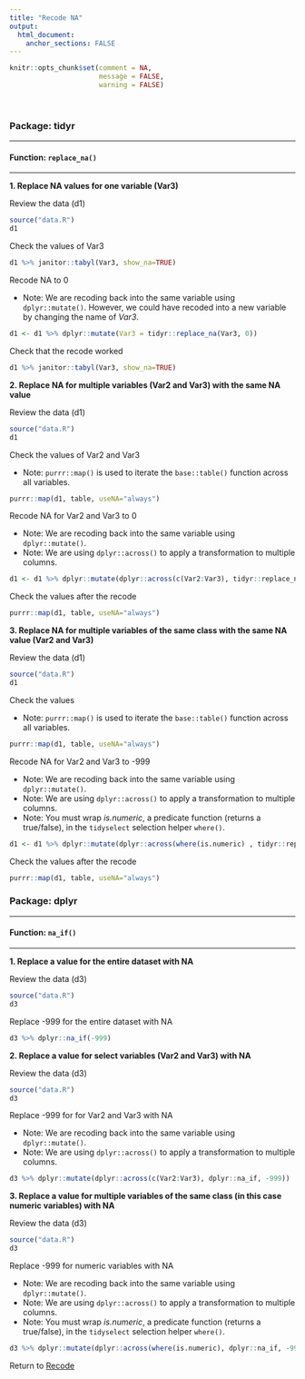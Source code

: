 ```yaml
---
title: "Recode NA"
output: 
  html_document:
    anchor_sections: FALSE
---
```


```r
knitr::opts_chunk$set(comment = NA,
                      message = FALSE,
                      warning = FALSE)
```

<br>

### Package: tidyr

---

#### Function: `replace_na()`

---

**1\. Replace NA values for one variable (Var3)**

Review the data (d1)

```r

source("data.R")
d1

```

Check the values of Var3

```r

d1 %>% janitor::tabyl(Var3, show_na=TRUE)

```

Recode NA to 0

* Note: We are recoding back into the same variable using `dplyr::mutate()`. However, we could have recoded into a new variable by changing the name of *Var3*.

```r

d1 <- d1 %>% dplyr::mutate(Var3 = tidyr::replace_na(Var3, 0))

```

Check that the recode worked

```r

d1 %>% janitor::tabyl(Var3, show_na=TRUE)

```

**2\. Replace NA for multiple variables (Var2 and Var3) with the same NA value**

Review the data (d1)

```r

source("data.R")
d1

```


Check the values of Var2 and Var3

* Note: `purrr::map()` is used to iterate the `base::table()` function across all variables.

```r

purrr::map(d1, table, useNA="always")

```

Recode NA for Var2 and Var3 to 0

* Note: We are recoding back into the same variable using `dplyr::mutate()`. 
* Note: We are using `dplyr::across()` to apply a transformation to multiple columns.

```r

d1 <- d1 %>% dplyr::mutate(dplyr::across(c(Var2:Var3), tidyr::replace_na , 0))

```

Check the values after the recode

```r

purrr::map(d1, table, useNA="always") 

```

**3\. Replace NA for multiple variables of the same class with the same NA value (Var2 and Var3)**

Review the data (d1)

```r

source("data.R")
d1

```

Check the values

* Note: `purrr::map()` is used to iterate the `base::table()` function across all variables.

```r

purrr::map(d1, table, useNA="always") 

```

Recode NA for Var2 and Var3 to -999

* Note: We are recoding back into the same variable using `dplyr::mutate()`. 
* Note: We are using `dplyr::across()` to apply a transformation to multiple columns.
* Note: You must wrap *is.numeric*, a predicate function (returns a true/false), in the `tidyselect` selection helper `where()`.

```r

d1 <- d1 %>% dplyr::mutate(dplyr::across(where(is.numeric) , tidyr::replace_na, replace = -999))

```

Check the values after the recode

```r

purrr::map(d1, table, useNA="always") 

```


### Package: dplyr

---

#### Function: `na_if()`

---

**1\. Replace a value for the entire dataset with NA**

Review the data (d3)

```r

source("data.R")
d3

```

Replace -999 for the entire dataset with NA

```r

d3 %>% dplyr::na_if(-999)

```


**2\. Replace a value for select variables (Var2 and Var3) with NA**

Review the data (d3)

```r

source("data.R")
d3

```

Replace -999 for for Var2 and Var3 with NA

* Note: We are recoding back into the same variable using `dplyr::mutate()`. 
* Note: We are using `dplyr::across()` to apply a transformation to multiple columns.

```r

d3 %>% dplyr::mutate(dplyr::across(c(Var2:Var3), dplyr::na_if, -999))

```

**3\. Replace a value for multiple variables of the same class (in this case numeric variables) with NA**

Review the data (d3)

```r

source("data.R")
d3

```

Replace -999 for numeric variables with NA

* Note: We are recoding back into the same variable using `dplyr::mutate()`.
* Note: We are using `dplyr::across()` to apply a transformation to multiple columns.
* Note: You must wrap *is.numeric*, a predicate function (returns a true/false), in the `tidyselect` selection helper `where()`.


```r

d3 %>% dplyr::mutate(dplyr::across(where(is.numeric), dplyr::na_if, -999))

```

Return to [Recode](https://github.com/Cghlewis/data-wrangling-functions/wiki/Recode)